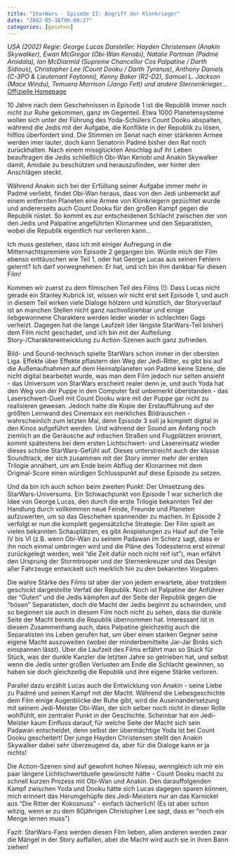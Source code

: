 ```yaml
---
title: "StarWars - Episode II: Angriff der Klonkrieger"
date: "2002-05-16T00:00:27"
categories: [gesehen]
---
```


*USA (2002)
Regie: George Lucas
Darsteller: Hayden Christensen (Anakin Skywalker), Ewan McGregor (Obi-Wan Kenobi), Natalie Portman (Padmé Amidala), Ian McDiarmid (Supreme Chancellor Cos Palpatine / Darth Sidious), Christopher Lee (Count Dooku / Darth Tyranus), Anthony Daniels (C-3PO & Lieutenant Faytonni), Kenny Baker (R2-D2), Samuel L. Jackson (Mace Windu), Temuera Morrison (Jango Fett) und andere Sternenkrieger...*
[Offizielle Homepage](http://www.starwars.com)

10 Jahre nach dem Geschehnissen in Episode 1 ist die Republik immer noch nicht zur Ruhe gekommen, ganz im Gegenteil. Etwa 1000 Planetensysteme wollen sich unter der Führung des Yoda-Schülers Count Dooku abspalten, während die Jedis mit der Aufgabe, die Konflikte in der Republik zu lösen, hilflos überfordert sind. Die Stimmen im Senat nach einer stärkeren Armee werden imer lauter, doch kann Senatorin Padmé bisher den Rat noch zurückhalten. Nach einem missglückten Anschlag auf ihr Leben beauftragen die Jedis schließlich Obi-Wan Kenobi und Anakin Skywalker damit, Amidale zu beschützen und herauszufinden, wer hinter den Anschlägen steckt.

Während Anakin sich bei der Erfüllung seiner Aufgabe immer mehr in Padmé verliebt, findet Obi-Wan heraus, dass von den Jedi unbemerkt auf einem entfernten Planeten eine Armee von Klonkriegern gezüchtet wurde und andererseits auch Count Dooku für den großen Kampf gegen die Republik rüstet. So kommt es zur entscheidenen Schlacht zwischen der von den Jedis und Palpatine angeführten Klonarmee und den Separatisten, wobei die Republik eigentlich nur verlieren kann...

Ich muss gestehen, dass ich mit einiger Aufregung in die Mitternachtspremiere von Episode 2 gegangen bin. Würde mich der Film ebenso enttäuschen wie Teil 1, oder hat George Lucas aus seinen Fehlern gelernt? Ich darf vorwegnehmen: Er hat, und ich bin ihm dankbar für diesen Film!

Kommen wir zuerst zu dem filmischen Teil des Films (!): Dass Lucas nicht gerade ein Stanley Kubrick ist, wissen wir nicht erst seit Episode 1, und auch in diesem Teil wirken viele Dialoge hölzern und künstlich, der Storyverlauf ist an manchen Stellen nicht ganz nachvollziehbar und einige liebgewonnene Charaktere werden leider wieder in schlechten Gags verheizt. Dagegen hat die lange Laufzeit (der längste StarWars-Teil bisher) dem Film nicht geschadet, und ich bin mit der Aufteilung Story-/Charakterentwicklung zu Action-Szenen auch ganz zufrieden.

Bild- und Sound-technisch spielte StarWars schon immer in der obersten Liga. Effekte über Effekte pflastern den Weg der Jedi-Ritter, es gibt bis auf die Außenaufnahmen auf dem Heimatplaneten von Padmé keine Szene, die nicht digital bearbeitet wurde, was man dem Film jedoch nur selten ansieht - das Universum von StarWars erscheint realer denn je, und auch Yoda hat den Weg von der Puppe in den Computer fast unbemerkt überstanden - das Laserschwert-Duell mit Count Dooku wäre mit der Puppe gar nicht zu realisieren gewesen. Jedoch hatte die Kopie der Erstaufführung auf der größten Leinwand des Cinemaxx ein merkliches Bildrauschen - wahrscheinlich zum letzten Mal, denn Episode 3 soll ja komplett digital in den Kinos aufgeführt werden. Und während der Sound am Anfang noch ziemlich an die Geräusche auf irdischen Straßen und Flugplätzen erinnert, kommt spätestens bei dem ersten Lichtschwert- und Lasereinsatz wieder dieses schöne StarWars-Gefühl auf. Dieses unterstreicht auch der klasse Soundtrack, der sich zusammen mit der Story immer mehr der ersten Trilogie annähert, um am Ende beim Abflug der Klonarmee mit dem Original-Score einen würdigen Schlusspunkt auf diese Episode zu setzen.

Und da bin ich auch schon beim zweiten Punkt: Der Umsetzung des StarWars-Universums. Ein Schwachpunkt von Episode 1 war sicherlich die Idee von George Lucas, den durch die erste Trilogie bekannten Teil der Handlung durch vollkommen neue Feinde, Freunde und Planeten aufzuwerten, um so das Geschehen spannender zu machen. In Episode 2 verfolgt er nun die komplett gegensätzliche Strategie: Der Film spielt an vielen bekannten Schauplätzen, es gibt Anspielungen zu Hauf auf die Teile IV bis VI (z.B. wenn Obi-Wan zu seinem Padawan im Scherz sagt, dass er ihn noch einmal umbringen wird und die Pläne des Todessterns erst einmal zurückgelegt werden, weil "die Zeit dafür noch nicht reif ist"), man erfährt den Ursprung der Stormtrooper und der Sternenkreuzer und das Design aller Fahrzeuge entwickelt sich merklich hin zu den bekannten Vorgaben.

Die wahre Stärke des Films ist aber der von jedem erwartete, aber trotzdem geschickt dargestellte Verfall der Republik. Noch ist Palpatine der Anführer der "Guten" und die Jedis kämpfen auf der Seite der Republik gegen die "bösen" Separatisten, doch die Macht der Jedis beginnt zu schwinden, und so beginnen sie auch in diesem Film noch nicht zu sehen, dass die dunkle Seite der Macht bereits die Republik übernommen hat. Interessant ist in diesem Zusammenhang auch, dass Palpatine gleichzeitig auch die Separatisten ins Leben gerufen hat, um über einen starken Gegner seine eigene Macht auszuweiten (wobei der minderbemittelte Jar-Jar Binks sich einspannen lässt). Über die Laufzeit des Films erfährt man so Stück für Stück, was der dunkle Kanzler die letzten Jahre so getrieben hat, und selbst wenn die Jedis unter großen Verlusten am Ende die Schlacht gewinnen, so haben sie doch gleichzeitig die Republik und ihre eigene Stärke verloren.

Parallel dazu erzählt Lucas auch die Entwicklung von Anakin - seine Liebe zu Padmé und seinen Kampf mit der Macht. Während die Liebesgeschichte dem Film einige Augenblicke der Ruhe gibt, wird die Auseinandersetzung mit seinem Jedi-Meister Obi-Wan, der sich selber noch nicht in dieser Rolle wohlfühlt, ein zentraler Punkt in der Geschichte. Scheinbar hat ein Jedi-Meister kaum Einfluss darauf, für welche Seite der Macht sich sein Padawan entscheidet, denn selbst der übermächtige Yoda ist bei Count Dooku gescheitert! Der junge Hayden Christensen stellt den Anakin Skywalker dabei sehr überzeugend da, aber für die Dialoge kann er ja nichts!

Die Action-Szenen sind auf gewohnt hohen Niveau, wenngleich ich mir ein paar längere Lichtschwertduelle gewünscht hätte - Count Dooku macht zu schnell kurzen Prozess mit Obi-Wan und Anakin. Den darauffolgenden Kampf zwischen Yoda und Dooku hätte sich Lucas dagegen sparen können, mich erinnert das Herumgehüpfe des Jedi-Meisters nur an das Karnickel aus "Die Ritter der Kokosnuss" - einfach lächerlich! (Es ist aber schon witzig, wenn er zu dem 80jährigen Christopher Lee sagt, dass er "noch ein Menge lernen muss")

Fazit: StarWars-Fans werden diesen Film lieben, allen anderen werden zwar die Mängel in der Story auffallen, aber die Macht wird auch sie in ihren Bann ziehen!
